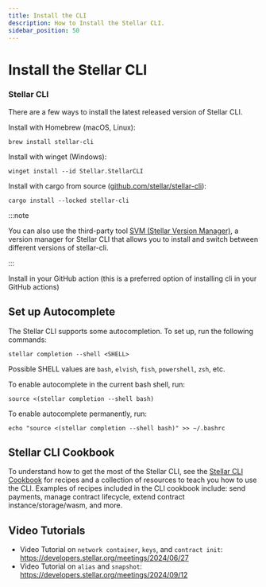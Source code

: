 ```yaml
---
title: Install the CLI
description: How to Install the Stellar CLI.
sidebar_position: 50
---
```



# Install the Stellar CLI

### Stellar CLI

There are a few ways to install the latest released version of Stellar CLI.

Install with Homebrew (macOS, Linux):

```text
brew install stellar-cli
```

Install with winget (Windows):

```text
winget install --id Stellar.StellarCLI
```

Install with cargo from source ([github.com/stellar/stellar-cli](https://github.com/stellar/stellar-cli)):

```text
cargo install --locked stellar-cli
```

:::note

You can also use the third-party tool [SVM (Stellar Version Manager)](https://www.npmjs.com/package/svm-cli), a version manager for Stellar CLI that allows you to install and switch between different versions of stellar-cli.

:::

Install in your GitHub action (this is a preferred option of installing cli in your GitHub actions)

<StellarCliGitHubVersion />

## Set up Autocomplete

The Stellar CLI supports some autocompletion. To set up, run the following commands:

```text
stellar completion --shell <SHELL>
```

Possible SHELL values are `bash`, `elvish`, `fish`, `powershell`, `zsh`, etc.

To enable autocomplete in the current bash shell, run:

```text
source <(stellar completion --shell bash)
```

To enable autocomplete permanently, run:

```text
echo "source <(stellar completion --shell bash)" >> ~/.bashrc
```

## Stellar CLI Cookbook

To understand how to get the most of the Stellar CLI, see the [Stellar CLI Cookbook](https://github.com/stellar/stellar-cli/tree/main/cookbook) for recipes and a collection of resources to teach you how to use the CLI. Examples of recipes included in the CLI cookbook include: send payments, manage contract lifecycle, extend contract instance/storage/wasm, and more.

## Video Tutorials

- Video Tutorial on `network container`, `keys`, and `contract init`: https://developers.stellar.org/meetings/2024/06/27
- Video Tutorial on `alias` and `snapshot`: https://developers.stellar.org/meetings/2024/09/12
